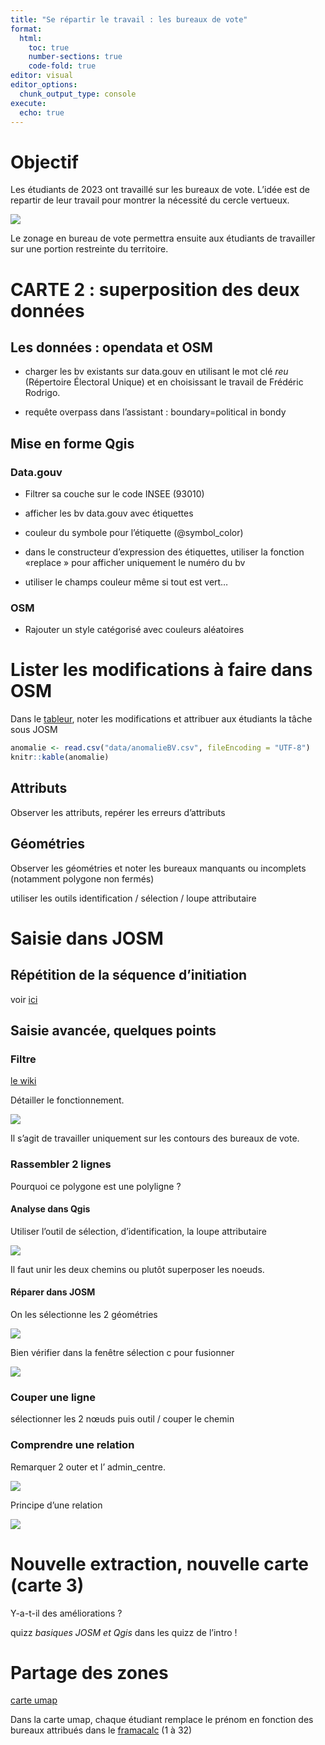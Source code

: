 ```yaml
---
title: "Se répartir le travail : les bureaux de vote"
format:
  html:
    toc: true
    number-sections: true
    code-fold: true
editor: visual
editor_options: 
  chunk_output_type: console
execute:
  echo: true
---
```


# Objectif

Les étudiants de 2023 ont travaillé sur les bureaux de vote. L'idée est de repartir de leur travail pour montrer la nécessité du cercle vertueux.

![](img/resSaisie.PNG)

Le zonage en bureau de vote permettra ensuite aux étudiants de travailler sur une portion restreinte du territoire.

# CARTE 2 : superposition des deux données

## Les données : opendata et OSM

-   charger les bv existants sur data.gouv en utilisant le mot clé *reu* (Répertoire Électoral Unique) et en choisissant le travail de Frédéric Rodrigo.

-   requête overpass dans l'assistant : boundary=political in bondy

## Mise en forme Qgis

### Data.gouv

-   Filtrer sa couche sur le code INSEE (93010)

-   afficher les bv data.gouv avec étiquettes

-   couleur du symbole pour l'étiquette (@symbol_color)

-   dans le constructeur d'expression des étiquettes, utiliser la fonction «replace » pour afficher uniquement le numéro du bv

-   utiliser le champs couleur même si tout est vert...

### OSM

-   Rajouter un style catégorisé avec couleurs aléatoires

# Lister les modifications à faire dans OSM

Dans le [tableur](https://lite.framacalc.org/9ilj-coursp8), noter les modifications et attribuer aux étudiants la tâche sous JOSM

```r
anomalie <- read.csv("data/anomalieBV.csv", fileEncoding = "UTF-8")
knitr::kable(anomalie)
```

## Attributs

Observer les attributs, repérer les erreurs d'attributs

## Géométries

Observer les géométries et noter les bureaux manquants ou incomplets (notamment polygone non fermés)

utiliser les outils identification / sélection / loupe attributaire

# Saisie dans JOSM

## Répétition de la séquence d'initiation

voir [ici](02_carte1.html#primitives-géométriques-noeud-et-chemin)

## Saisie avancée, quelques points

### Filtre

[le wiki](https://josm.openstreetmap.de/wiki/Fr%3AHelp/Dialog/Filter)

Détailler le fonctionnement.

![](img/filtre2.png)

Il s'agit de travailler uniquement sur les contours des bureaux de vote.

### Rassembler 2 lignes

Pourquoi ce polygone est une polyligne ?

#### Analyse dans Qgis

Utiliser l'outil de sélection, d'identification, la loupe attributaire

![](img/pbBV.png)

Il faut unir les deux chemins ou plutôt superposer les noeuds.

#### Réparer dans JOSM

On les sélectionne les 2 géométries

![](img/selectionJOSM.png)

Bien vérifier dans la fenêtre sélection c pour fusionner

![](img/fusionAttention.png)

### Couper une ligne

sélectionner les 2 nœuds puis outil / couper le chemin

### Comprendre une relation

Remarquer 2 outer et l' admin_centre.

![](img/relationJOSM.png)

Principe d'une relation

![](img/relationPrincipe.png)

# Nouvelle extraction, nouvelle carte (carte 3)

Y-a-t-il des améliorations ?

::: callout-note
quizz *basiques JOSM et Qgis* dans les quizz de l'intro !
:::

# Partage des zones

[carte umap](https://umap.openstreetmap.fr/fr/map/secteurs_954238#15/48.8960/2.4821)

Dans la carte umap, chaque étudiant remplace le prénom en fonction des bureaux attribués dans le [framacalc](https://lite.framacalc.org/9ilj-coursp8) (1 à 32)
